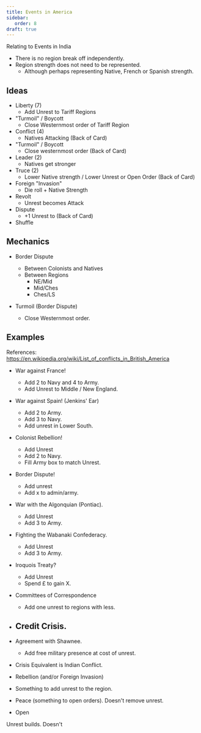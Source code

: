 ```yaml
---
title: Events in America
sidebar:
   order: 8
draft: true
---
```


Relating to Events in India
- There is no region break off independently.
- Region strength does not need to be represented.
   - Although perhaps representing Native, French or Spanish strength.


## Ideas

- Liberty (7)
    - Add Unrest to Tariff Regions
- "Turmoil" / Boycott
    - Close Westernmost order of Tariff Region
- Conflict (4)
    - Natives Attacking (Back of Card)
- "Turmoil" / Boycott
    - Close westernmost order (Back of Card)
- Leader (2)
    - Natives get stronger
- Truce (2)
    - Lower Native strength / Lower Unrest or Open Order (Back of Card)
- Foreign "Invasion"
    - Die roll + Native Strength
- Revolt
    - Unrest becomes Attack
- Dispute
    - +1 Unrest to (Back of Card)
- Shuffle


## Mechanics

- Border Dispute
   - Between Colonists and Natives
   - Between Regions
      - NE/Mid
      - Mid/Ches
      - Ches/LS

- Turmoil (Border Dispute)
   - Close Westernmost order.


Examples
------

References: https://en.wikipedia.org/wiki/List_of_conflicts_in_British_America

- War against France!
    - Add 2 to Navy and 4 to Army.
    - Add Unrest to Middle / New England.

- War against Spain! (Jenkins' Ear)
    - Add 2 to Army.
    - Add 3 to Navy.
    - Add unrest in Lower South.

- Colonist Rebellion!
    - Add Unrest
    - Add 2 to Navy.
    - Fill Army box to match Unrest.

- Border Dispute!
    - Add unrest
    - Add x to admin/army.

- War with the Algonquian (Pontiac).
    - Add Unrest
    - Add 3 to Army.

- Fighting the Wabanaki Confederacy.
    - Add Unrest
    - Add 3 to Army.

- Iroquois Treaty?
    - Add Unrest
    - Spend £ to gain X.

- Committees of Correspondence
    - Add one unrest to regions with less.

- Credit Crisis.
    - 

- Agreement with Shawnee.
    - Add free military presence at cost of unrest.


- Crisis Equivalent is Indian Conflict.
- Rebellion (and/or Foreign Invasion) 
- Something to add unrest to the region.
- Peace (something to open orders). Doesn't remove unrest.
- Open


Unrest builds. Doesn't

